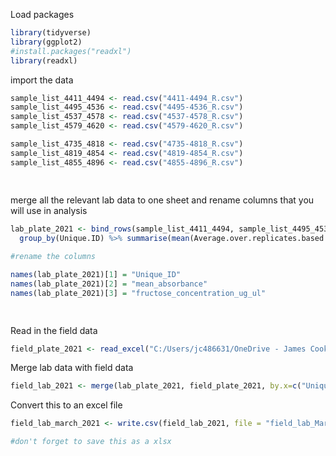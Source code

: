
Load packages
```r
library(tidyverse)
library(ggplot2)
#install.packages("readxl")
library(readxl)

```

import the data
```r
sample_list_4411_4494 <- read.csv("4411-4494_R.csv")
sample_list_4495_4536 <- read.csv("4495-4536_R.csv")
sample_list_4537_4578 <- read.csv("4537-4578_R.csv")
sample_list_4579_4620 <- read.csv("4579-4620_R.csv")

sample_list_4735_4818 <- read.csv("4735-4818_R.csv")
sample_list_4819_4854 <- read.csv("4819-4854_R.csv")
sample_list_4855_4896 <- read.csv("4855-4896_R.csv")
  
  
```


merge all the relevant lab data to one sheet and rename columns that you will use in analysis
```r


lab_plate_2021 <- bind_rows(sample_list_4411_4494, sample_list_4495_4536, sample_list_4537_4578, sample_list_4579_4620, sample_list_4735_4818, sample_list_4819_4854, sample_list_4855_4896) %>%
  group_by(Unique.ID) %>% summarise(mean(Average.over.replicates.based.on.Raw.Data..630.), mean(Fructose.concentration..ug.uL.)) 

#rename the columns

names(lab_plate_2021)[1] = "Unique_ID"
names(lab_plate_2021)[2] = "mean_absorbance"
names(lab_plate_2021)[3] = "fructose_concentration_ug_ul"

  
```

Read in the field data
```r

field_plate_2021 <- read_excel("C:/Users/jc486631/OneDrive - James Cook University/Chapter 3 - sugar feeding/Analysis/Lab.Field.Analysis/data2021/TSI_sugar/Sugar_mosquito_collections_form_2020_Long format2.xlsx", sheet = "Sugar_mosquito_collections_form")

```

Merge lab data with field data
```r

field_lab_2021 <- merge(lab_plate_2021, field_plate_2021, by.x=c("Unique_ID"), by.y=c("Unique_ID"), all.x=T)

```

Convert this to an excel file
```r
field_lab_march_2021 <- write.csv(field_lab_2021, file = "field_lab_March2021.csv", row.names = F)

#don't forget to save this as a xlsx
```




